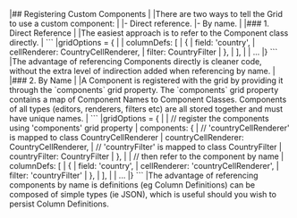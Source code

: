 <framework-specific-section frameworks="javascript">
|## Registering Custom Components
|
|There are two ways to tell the Grid to use a custom component:
|
|- Direct reference.
|- By name.
|
|### 1. Direct Reference
|
|The easiest approach is to refer to the Component class directly.
|
</framework-specific-section>

<framework-specific-section frameworks="javascript">
```
|gridOptions = {
|
|    columnDefs: [
|        {
|            field: 'country',
|            cellRenderer: CountryCellRenderer,
|            filter: CountryFilter
|        },
|    ],
|
|    ...
|}
```
</framework-specific-section>

<framework-specific-section frameworks="javascript">
|The advantage of referencing Components directly is cleaner code, without the extra level of indirection added when referencing by name.
|
|### 2. By Name
|
|A Component is registered with the grid by providing it through the `components` grid property. The `components` grid property contains a map of Component Names to Component Classes. Components of all types (editors, renderers, filters etc) are all stored together and must have unique names.
|
</framework-specific-section>

<framework-specific-section frameworks="javascript">
```
|gridOptions = {
|
|    // register the components using 'components' grid property
|    components: {
|        // 'countryCellRenderer' is mapped to class CountryCellRenderer
|        countryCellRenderer: CountryCellRenderer,
|        // 'countryFilter' is mapped to class CountryFilter
|        countryFilter: CountryFilter
|    },
|
|    // then refer to the component by name
|    columnDefs: [
|        {
|            field: 'country',
|            cellRenderer: 'countryCellRenderer',
|            filter: 'countryFilter'
|        },
|    ],
|
|    ...
|}
```
</framework-specific-section>

<framework-specific-section frameworks="javascript">
|The advantage of referencing components by name is definitions (eg Column Definitions) can be composed of simple types (ie JSON), which is useful should you wish to persist Column Definitions.
</framework-specific-section>